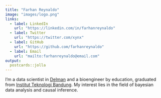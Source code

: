 ```yaml
---
title: "Farhan Reynaldo"
image: "images/logo.png"
links:
  - label: LinkedIn
    url: "https://linkedin.com/in/farhanreynaldo"
  - label: Twitter
    url: "https://twitter.com/xynx"
  - label: GitHub
    url: "https://github.com/farhanreynaldo"
  - label: Email
    url: "mailto:farhanreynaldo@email.com"
output:
  postcards::jolla
---
```

 
I'm a data scientist in [Delman](https://delman.io) and a bioengineer by education, graduated from [Institut Teknologi Bandung](https://itb.ac.id). My interest lies in the field of bayesian data analysis and causal inference.